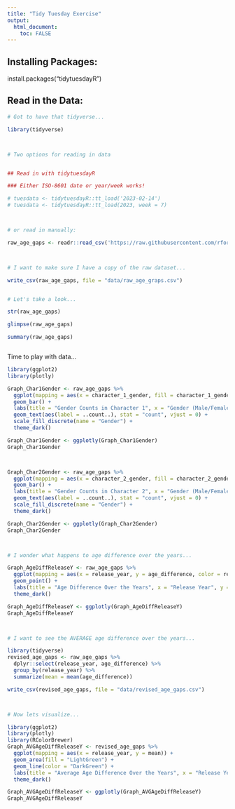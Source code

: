 ```yaml
---
title: "Tidy Tuesday Exercise"
output: 
  html_document:
    toc: FALSE
---
```



 
## Installing Packages:

install.packages("tidytuesdayR")



## Read in the Data:
```r
# Got to have that tidyverse...

library(tidyverse)



# Two options for reading in data


## Read in with tidytuesdayR

### Either ISO-8601 date or year/week works!

# tuesdata <- tidytuesdayR::tt_load('2023-02-14')
# tuesdata <- tidytuesdayR::tt_load(2023, week = 7)



# or read in manually:

raw_age_gaps <- readr::read_csv('https://raw.githubusercontent.com/rfordatascience/tidytuesday/master/data/2023/2023-02-14/age_gaps.csv')



# I want to make sure I have a copy of the raw dataset...

write_csv(raw_age_gaps, file = "data/raw_age_graps.csv")


# Let's take a look...

str(raw_age_gaps)

glimpse(raw_age_gaps)

summary(raw_age_gaps)



```
Time to play with data...
```r

library(ggplot2)
library(plotly)

Graph_Char1Gender <- raw_age_gaps %>%
  ggplot(mapping = aes(x = character_1_gender, fill = character_1_gender)) +
  geom_bar() + 
  labs(title = "Gender Counts in Character 1", x = "Gender (Male/Female)", y = "Count", legend = "Gender") +
  geom_text(aes(label = ..count..), stat = "count", vjust = 0) +
  scale_fill_discrete(name = "Gender") +
  theme_dark()

Graph_Char1Gender <- ggplotly(Graph_Char1Gender)
Graph_Char1Gender



Graph_Char2Gender <- raw_age_gaps %>%
  ggplot(mapping = aes(x = character_2_gender, fill = character_2_gender)) +
  geom_bar() + 
  labs(title = "Gender Counts in Character 2", x = "Gender (Male/Female)", y = "Count", legend = "Gender") +
  geom_text(aes(label = ..count..), stat = "count", vjust = 0) +
  scale_fill_discrete(name = "Gender") +
  theme_dark()

Graph_Char2Gender <- ggplotly(Graph_Char2Gender)
Graph_Char2Gender



# I wonder what happens to age difference over the years...

Graph_AgeDiffReleaseY <- raw_age_gaps %>%
  ggplot(mapping = aes(x = release_year, y = age_difference, color = release_year)) +
  geom_point() + 
  labs(title = "Age Difference Over the Years", x = "Release Year", y = "Age Difference (In Years)") +
  theme_dark()

Graph_AgeDiffReleaseY <- ggplotly(Graph_AgeDiffReleaseY)
Graph_AgeDiffReleaseY



# I want to see the AVERAGE age difference over the years...

library(tidyverse)
revised_age_gaps <- raw_age_gaps %>%
  dplyr::select(release_year, age_difference) %>%
  group_by(release_year) %>%
  summarize(mean = mean(age_difference))

write_csv(revised_age_gaps, file = "data/revised_age_gaps.csv")



# Now lets visualize...

library(ggplot2)
library(plotly)
library(RColorBrewer)
Graph_AVGAgeDiffReleaseY <- revised_age_gaps %>%
  ggplot(mapping = aes(x = release_year, y = mean)) +
  geom_area(fill = "LightGreen") + 
  geom_line(color = "DarkGreen") +
  labs(title = "Average Age Difference Over the Years", x = "Release Year", y = "Age Difference (In Years)") +
  theme_dark()

Graph_AVGAgeDiffReleaseY <- ggplotly(Graph_AVGAgeDiffReleaseY)
Graph_AVGAgeDiffReleaseY



```











